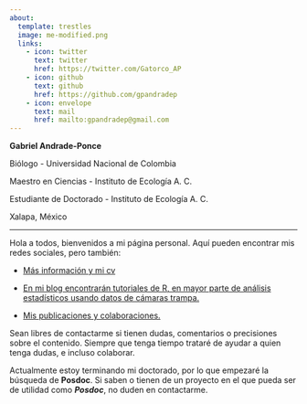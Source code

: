 ```yaml
---
about:
  template: trestles
  image: me-modified.png
  links:
    - icon: twitter
      text: twitter
      href: https://twitter.com/Gatorco_AP
    - icon: github
      text: github
      href: https://github.com/gpandradep
    - icon: envelope
      text: mail
      href: mailto:gpandradep@gmail.com
---
```


**Gabriel Andrade-Ponce** <br>

Biólogo - Universidad Nacional de Colombia

Maestro en Ciencias - Instituto de Ecología A. C.

Estudiante de Doctorado - Instituto de Ecología A. C.

Xalapa, México

------------------------------------------------------------------------

Hola a todos, bienvenidos a mi página personal. Aquí pueden encontrar mis redes sociales, pero también:

-   [Más información y mi cv](https://gpandradep.github.io/gpandradep/about/)

-   [En mi blog encontrarán tutoriales de R, en mayor parte de análisis estadísticos usando datos de cámaras trampa.](https://gpandradep.github.io/gpandradep/blog/)

-   [Mis publicaciones y colaboraciones.](https://gpandradep.github.io/gpandradep/publications/)

Sean libres de contactarme si tienen dudas, comentarios o precisiones sobre el contenido. Siempre que tenga tiempo trataré de ayudar a quien tenga dudas, e incluso colaborar.

Actualmente estoy terminando mi doctorado, por lo que empezaré la búsqueda de **Posdoc**. Si saben o tienen de un proyecto en el que pueda ser de utilidad como ***Posdoc***, no duden en contactarme.
